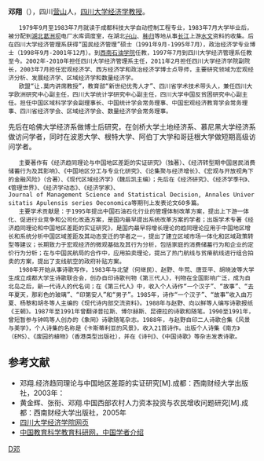 '''邓翔'''（{{bd|1963年|||catIdx=}}），四川[[营山|营山]]人，[[四川大学|四川大学]][[经济学|经济学]][[教授|教授]]。

    1979年9月至1983年7月就读于成都科技大学自动控制工程专业，1983年7月大学毕业后，被分配到[[湖北|湖北]][[葛洲坝|葛洲坝]]电厂水库调度室，在湖北[[兴山|兴山]]、[[秭归|秭归]]等地从事[[长江|长江]]上游[[水文|水文]]资料的收集。后在四川大学经济管理系获得“国民经济管理”硕士（1991年9月-1995年7月），政治经济学专业博士（1998年9月-2001年12月）。到[[西南石油学院|西南石油学院]]任教，1997年7月到四川大学经济管理系任教至今。2002年-2010年担任四川大学经济管理系主任，2011年2月担任四川大学经济学院副院长，2003年7月担任宏观经济学、西方经济学和政治经济学博士点导师，主要研究领域为宏观经济分析、发展经济学、区域经济学和数量经济学。
    欧盟“让.莫内讲席教授”，教育部“新世纪优秀人才”、四川省学术技术带头人，兼任四川大学欧洲研究中心副主任，四川大学统计学研究中心副主任，四川大学中国反贫困研究中心副主任。担任中国区域科学学会副理事长、中国统计学会常务理事、中国宏观经济教育学会常务理事、四川省经济学会、区域经济学会、数量经济学会常务理事。
先后在哈佛大学经济系做博士后研究，在剑桥大学土地经济系、慕尼黑大学经济系做访问学者，同时在波恩大学、根特大学、阿伯丁大学和哥廷根大学做短期高级访问学者。
    主要著作有《经济趋同理论与中国地区差距的实证研究》（独著）、《经济转型期中国居民消费储蓄行为及其影响》、《中国地区分工与专业化研究》、《论集聚与经济增长》、《宏观与开放视角下的金融风险》（合著）、《现代区域经济学》（魏后凯主编）；先后在《经济研究》、《经济学季刊》、《管理世界》、《经济学动态》、《经济学家》、Journal of Management Science and Statistical Decision, Annales Universitatis Apulensis series Oeconomica等期刊上发表论文60多篇。
    主要学术贡献是：于1995年提出中国石油石化行业的管理体制改革方案，提出上下游一体化、促进行业竞争和公司化改造方案，是国内最早提出系统改革方案的学者；出版学术专著《经济趋同理论和中国地区差距的实证研究》，是国内最早将增长理论的趋同理论应用于中国地区增长和系统分析中国区域差距及其动态变迁的学者之一，提出了建立区域市场一体化和区域政策转型等建议；长期致力于宏观经济的微观基础及其行为分析，包括家庭的消费储蓄行为和企业的定价行为分析；在与中国民航局的合作中，应用拍卖理论，提出了热门航线与贫瘠航线进行组合拍卖的方案，提出了支线航空的政府补贴方案。
    1980年开始从事诗歌写作，1983年与北望（何继民）、赵野、牛荒、唐亚平、胡晓波等大学生成立成都大学生诗歌联合会，创办自印诗歌刊物《第三代人》，刊物在全国影响广泛，成为自北岛之后，新一代诗人的代名词；在《第三代人》中，收入个人诗作“一个汉子”、“故事”、“去年夏天，那彩色的玻璃”、“印第安人”和“男子”。1985年，诗作“一个汉子”、“故事”收入由万夏、杨黎和胡冬等人主编的《现代诗内部交流资料》。1988年与赵野、向以鲜等人编写诗歌报纸《王朝》。1987年至1991年曾翻译普拉斯、博尔赫斯、昆德拉的诗歌和随笔。1990至1991年，曾短暂参与钟鸣等人创办的《象罔》诗歌随笔杂志。1988年，与赵野自印二人诗歌合集《风景与美学》，个人诗集的名称是《卡斯蒂利亚的风景》，收入21首诗作。出版个人诗集《南方》（EMS）、《废园的植物》（香港类型出版社），并在《诗刊》、《中国诗歌》等杂志发表诗歌。

==参考文献==
* 邓翔.经济趋同理论与中国地区差距的实证研究[M].成都：西南财经大学出版社，2003年： 
* 黄金辉、张衔、邓翔.中国西部农村人力资本投资与农民增收问题研究[M].成都：西南财经大学出版社，2005年
* [https://web.archive.org/web/20070705052638/http://sesu.scu.edu.cn/new/detail.asp?id=402 四川大学经济学院网页]
* [https://web.archive.org/web/20090909202758/http://www.cenet.org.cn/list.asp?classid=4 中国教育科学教育科研网，中国学者介绍]

[[Category:华人经济学家|D邓]]
